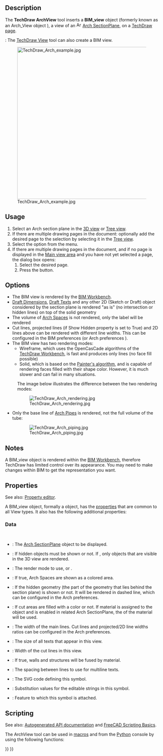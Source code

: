 <languages/>

{{Docnav
|[[TechDraw_DraftView|DraftView]]
|[[TechDraw_SpreadsheetView|SpreadsheetView]]
|[[TechDraw_Workbench|TechDraw]]
|IconL=TechDraw_DraftView.svg
|IconR=TechDraw_SpreadsheetView.svg
|IconC=Workbench_TechDraw.svg
}}

{{GuiCommand
|Name=TechDraw ArchView
|MenuLocation=TechDraw → Views From Other Workbenches → Insert BIM Workbench Object
|Workbenches=[[TechDraw_Workbench|TechDraw]], [[BIM_Workbench|BIM]]
|SeeAlso=[[Arch_SectionPlane|Arch SectionPlane]]
}}

==Description==

The '''TechDraw ArchView''' tool inserts a '''BIM_view''' object (formerly known as an Arch_View object {{VersionNoteMinus|0.21}}), a view of an [[Image:Arch_SectionPlane.svg|16px]] [[Arch_SectionPlane|Arch SectionPlane]], on a [[TechDraw_PageDefault|TechDraw page]].

{{Version|1.0}}: The [[TechDraw_View|TechDraw View]] tool can also create a BIM view.

[[Image:TechDraw Arch example.jpg|500px]]

==Usage==

# Select an Arch section plane in the [[3D_view|3D view]] or [[Tree_view|Tree view]].
# If there are multiple drawing pages in the document: optionally add the desired page to the selection by selecting it in the [[Tree_view|Tree view]].
# Select the {{MenuCommand|TechDraw → Views From Other Workbenches → [[Image:TechDraw_ArchView.svg|16px]] Insert BIM Workbench Object}} option from the menu.
# If there are multiple drawing pages in the document, and if no page is displayed in the [[Main_view_area|Main view area]] and you have not yet selected a page, the {{MenuCommand|Page Chooser}} dialog box opens:
## Select the desired page.
## Press the {{Button|OK}} button.

==Options==

* The BIM view is rendered by the [[BIM_Workbench|BIM Workbench]].
* [[Draft_Snap_Dimensions|Draft Dimensions]], [[Draft_Text|Draft Texts]] and any other 2D (Sketch or Draft) object considered by the section plane is rendered "as is" (no intersection or hidden lines) on top of the solid geometry
* The volume of [[Arch_Space|Arch Spaces]] is not rendered, only the label will be rendered
* Cut lines, projected lines (if Show Hidden property is set to True) and 2D lines above can be rendered with different line widths. This can be configured in the BIM preferences (or Arch preferences {{VersionNoteMinus|0.21}}).
* The BIM view has two rendering modes:
** Wireframe, which uses the OpenCasCade algorithms of the [[TechDraw_Workbench|TechDraw Workbench]], is fast and produces only lines (no face fill possible)
** Solid, which is based on the [https://en.wikipedia.org/wiki/Painter%27s_algorithm Painter's algorithm], and is capable of rendering faces filled with their shape color. However, it is much slower and can fail in many situations.
: The image below illustrates the difference between the two rendering modes:

: [[Image:TechDraw Arch rendering.jpg]]

* Only the base line of [[Arch_Pipe|Arch Pipes]] is rendered, not the full volume of the tube:

: [[Image:TechDraw Arch piping.jpg]]

==Notes==

A BIM_view object is rendered within the [[BIM_Workbench|BIM Workbench]], therefore TechDraw has limited control over its appearance. You may need to make changes within BIM to get the representation you want.

==Properties==

See also: [[Property_editor|Property editor]].

A BIM_view object, formally a {{Incode|TechDraw::DrawViewArch}} object, has the [[TechDraw_View#Properties_Part_View|properties]] that are common to all View types. It also has the following additional properties:

=== Data ===

{{TitleProperty|Arch view}} {{VersionMinus|0.21}}<br>
{{TitleProperty|BIM view}} {{VersionPlus|1.0}}

* {{PropertyData|Source|Link}}: The [[Arch_SectionPlane|Arch SectionPlane]] object to be displayed.
* {{PropertyData|All On|Bool}}: If hidden objects must be shown or not. If {{FALSE}}, only objects that are visible in the 3D view are rendered.
* {{PropertyData|Render Mode|Enumeration}}: The render mode to use, {{Value|Solid}} or {{Value|Wireframe}}.
* {{PropertyData|Fill Spaces|Bool}}: If true, Arch Spaces are shown as a colored area.
* {{PropertyData|Show Hidden|Bool}}: If the hidden geometry (the part of the geometry that lies behind the section plane) is shown or not. It will be rendered in dashed line, which can be configured in the Arch preferences.
* {{PropertyData|Show Fill|Bool}}: If cut areas are filled with a color or not. If material is assigned to the object and {{PropertyData|Use Material Color Fill}} is enabled in related Arch SectionPlane, the {{PropertyData|Section Color}} of the material will be used. 
* {{PropertyData|Line Width|Float}}: The width of the main lines. Cut lines and projected/2D line widths ratios can be configured in the Arch preferences.
* {{PropertyData|Font Size|Float}}: The size of all texts that appear in this view.
* {{PropertyData|Cut Line Width|Float}}: Width of the cut lines in this view.
* {{PropertyData|Join Arch|Bool}}: If true, walls and structures will be fused by material.
* {{PropertyData|Line Spacing|Float}}: The spacing between lines to use for multiline texts. {{Version|1.0}}

{{TitleProperty|Drawing view}}

* {{PropertyData|Symbol|String|Hidden}}: The SVG code defining this symbol.
* {{PropertyData|Editable Texts|StringList}}: Substitution values for the editable strings in this symbol.
* {{PropertyData|Owner|Link}}: Feature to which this symbol is attached. {{Version|1.0}}

==Scripting==

See also: [https://freecad.github.io/SourceDoc/ Autogenerated API documentation] and [[FreeCAD_Scripting_Basics|FreeCAD Scripting Basics]].

The ArchView tool can be used in [[Macros|macros]] and from the [[Python|Python]] console by using the following functions:

{{Code|code=
dv = FreeCAD.ActiveDocument.addObject('TechDraw::DrawViewArch','TestArch')
dv.Source = mySectionPlane
rc = page.addView(dv)
}}


{{Docnav
|[[TechDraw_DraftView|DraftView]]
|[[TechDraw_SpreadsheetView|SpreadsheetView]]
|[[TechDraw_Workbench|TechDraw]]
|IconL=TechDraw_DraftView.svg
|IconR=TechDraw_SpreadsheetView.svg
|IconC=Workbench_TechDraw.svg
}}

{{TechDraw Tools navi{{#translation:}}}}
{{Userdocnavi{{#translation:}}}}